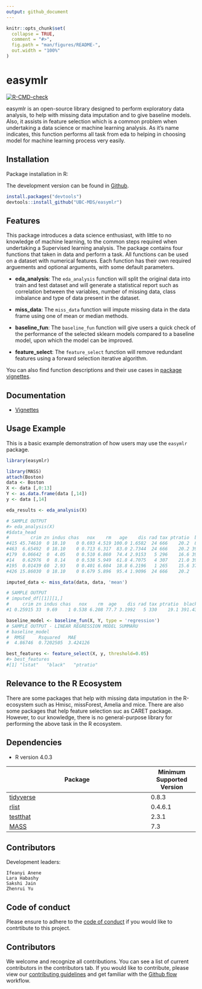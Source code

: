```yaml
---
output: github_document
---
```


<!-- README.md is generated from README.Rmd. Please edit that file -->

```r
knitr::opts_chunk$set(
  collapse = TRUE,
  comment = "#>",
  fig.path = "man/figures/README-",
  out.width = "100%"
)
```

# easymlr

<!-- badges: start -->
[![R-CMD-check](https://github.com/UBC-MDS/easymlr/workflows/R-CMD-check/badge.svg)](https://github.com/UBC-MDS/easymlr/actions)
<!-- badges: end -->

easymlr is an open-source library designed to perform exploratory data analysis, to help with missing data imputation and to give baseline models. Also, it assists in feature selection which is a common problem when undertaking a data science or machine learning analysis. As it's name indicates, this function performs all task from eda to helping in choosing model for machine learning process very easily.

## Installation

Package installation in R:

The development version can be found in [Github](https://github.com/).

```r
install.packages("devtools")
devtools::install_github("UBC-MDS/easymlr")
```

## Features

This package introduces a data science enthusiast, with little to no knowledge of machine learning, to the common steps required when undertaking a Supervised learning analysis. The package contains four functions that taken in data and perform a task. All functions can be used on a dataset with numerical features. Each function has their own required arguements and optional arguments, with some default parameters.

- **eda_analysis**: The `eda_analysis` function will split the original data into train and test dataset and will generate a statistical report such as correlation between the variables, number of missing data, class imbalance and type of data present in the dataset.

- **miss_data**: The `miss_data` function will impute missing data in the data frame using one of mean or median methods.

- **baseline_fun**: The `baseline_fun` function will give users a quick check of the performance of the selected sklearn models compared to a baseline model, upon which the model can be improved. 

- **feature_select**: The `feature_select` function will remove redundant features using a forward selection iterative algorithm.

You can also find function descriptions and their use cases in [package vignettes](https://htmlpreview.github.io/?https://raw.githubusercontent.com/UBC-MDS/easymlr/main/docs/articles/my-vignette.html).

## Documentation

- [Vignettes](https://htmlpreview.github.io/?https://raw.githubusercontent.com/UBC-MDS/easymlr/main/docs/articles/my-vignette.html)

## Usage Example

This is a basic example demonstration of how users may use the `easymlr` package.

``` R
library(easymlr)

library(MASS)
attach(Boston)
data <- Boston
X <- data [,0:13]
Y <- as.data.frame(data [,14])
y <- data [,14]

eda_results <- eda_analysis(X)

# SAMPLE OUTPUT
#> eda_analysis(X)
#$data_head
#        crim zn indus chas   nox    rm   age    dis rad tax ptratio  black lstat
#415 45.74610  0 18.10    0 0.693 4.519 100.0 1.6582  24 666    20.2  88.27 36.98
#463  6.65492  0 18.10    0 0.713 6.317  83.0 2.7344  24 666    20.2 396.90 13.99
#179  0.06642  0  4.05    0 0.510 6.860  74.4 2.9153   5 296    16.6 391.27  6.92
#14   0.62976  0  8.14    0 0.538 5.949  61.8 4.7075   4 307    21.0 396.90  8.26
#195  0.01439 60  2.93    0 0.401 6.604  18.8 6.2196   1 265    15.6 376.70  4.38
#426 15.86030  0 18.10    0 0.679 5.896  95.4 1.9096  24 666    20.2   7.68 24.39

imputed_data <- miss_data(data, data, 'mean')

# SAMPLE OUTPUT
# imputed_df[[1]][1,]
#     crim zn indus chas   nox    rm  age    dis rad tax ptratio  black lstat medv
#1 0.25915 33  9.69    1 0.538 6.208 77.7 3.1992   5 330    19.1 391.43 11.38 21.2

baseline_model <- baseline_fun(X, Y, type = 'regression')
# SAMPLE OUTPUT - LINEAR REGRESSION MODEL SUMMARU
# baseline_model
#  RMSE     Rsquared   MAE     
#  4.86746  0.7202505  3.424126

best_features <- feature_select(X, y, threshold=0.05)
#> best_features
#[1] "lstat"   "black"   "ptratio"
```

## Relevance to the R Ecosystem

There are some packages that help with missing data imputation in the R-ecosystem such as Hmisc, missForest, Amelia and mice. There are also some packages that help feature selection suc as CARET package. However, to our knowledge, there is no general-purpose library for performing the above task in the R ecosystem.

## Dependencies

-  R version 4.0.3

| Package                                                                   | Minimum Supported Version |
| ------------------------------------------------------------------------- | ------------------------- |
| [tidyverse](https://cran.r-project.org/web/packages/tidyverse/index.html) | 0.8.3              |       
| [rlist](https://cran.r-project.org/web/packages/rlist/index.html)         | 	0.4.6.1          |
| [testthat](https://cran.r-project.org/web/packages/testthat/index.html)   | 2.3.1              |
| [MASS](https://cran.r-project.org/web/packages/MASS/index.html)       | 7.3                  |


## Contributors

Development leaders:

    Ifeanyi Anene
    Lara Habashy
    Sakshi Jain
    Zhenrui Yu
    
## Code of conduct 

Please ensure to adhere to the [code of conduct](https://github.com/UBC-MDS/easymlr/blob/main/CODE_OF_CONDUCT.md) if you would like to contrtibute to this project.

## Contributors

We welcome and recognize all contributions. You can see a list of current contributors in the contributors tab. If you would like to contribute, please view our [contributing guidelines](https://github.com/UBC-MDS/524_easysklearn/blob/main/CONTRIBUTING.rst) and get familiar with the [Github flow](https://blog.programster.org/git-workflows) workflow.

